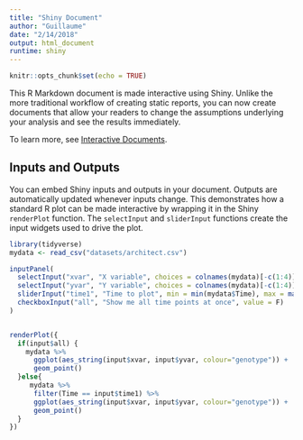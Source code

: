 ```yaml
---
title: "Shiny Document"
author: "Guillaume"
date: "2/14/2018"
output: html_document
runtime: shiny
---
```


```r
knitr::opts_chunk$set(echo = TRUE)
```

This R Markdown document is made interactive using Shiny. Unlike the more traditional workflow of creating static reports, you can now create documents that allow your readers to change the assumptions underlying your analysis and see the results immediately. 

To learn more, see [Interactive Documents](http://rmarkdown.rstudio.com/authoring_shiny.html).

## Inputs and Outputs

You can embed Shiny inputs and outputs in your document. Outputs are automatically updated whenever inputs change.  This demonstrates how a standard R plot can be made interactive by wrapping it in the Shiny `renderPlot` function. The `selectInput` and `sliderInput` functions create the input widgets used to drive the plot.

```r
library(tidyverse)
mydata <- read_csv("datasets/architect.csv")
```

```r
inputPanel(
  selectInput("xvar", "X variable", choices = colnames(mydata)[-c(1:4)]),
  selectInput("yvar", "Y variable", choices = colnames(mydata)[-c(1:4)]),
  sliderInput("time1", "Time to plot", min = min(mydata$Time), max = max(mydata$Time), step=1, value = 3),
  checkboxInput("all", "Show me all time points at once", value = F)
)


renderPlot({
  if(input$all) {
    mydata %>%
      ggplot(aes_string(input$xvar, input$yvar, colour="genotype")) +
      geom_point()
  }else{
     mydata %>%
      filter(Time == input$time1) %>%
      ggplot(aes_string(input$xvar, input$yvar, colour="genotype")) +
      geom_point()
  }
})
```



